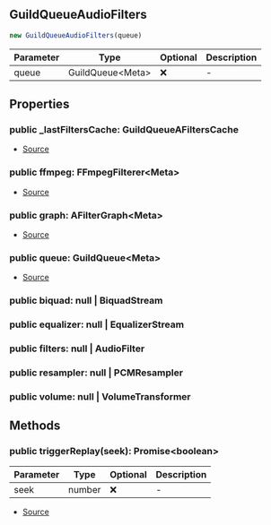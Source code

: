 ## GuildQueueAudioFilters

```typescript
new GuildQueueAudioFilters(queue)
```
| Parameter | Type | Optional | Description |
| ----------- | ----------- | ----------- | ----------- |
| queue | GuildQueue\<Meta> | ❌ | - |

## Properties
### public  _lastFiltersCache: GuildQueueAFiltersCache
- [Source](https://github.com/Androz2091/discord-player/blob/dbbd788/packages/discord-player/src/Structures/GuildQueue/GuildQueueAudioFilters.ts#L83)
### public  ffmpeg: FFmpegFilterer\<Meta>
- [Source](https://github.com/Androz2091/discord-player/blob/dbbd788/packages/discord-player/src/Structures/GuildQueue/GuildQueueAudioFilters.ts#L82)
### public  graph: AFilterGraph\<Meta>
- [Source](https://github.com/Androz2091/discord-player/blob/dbbd788/packages/discord-player/src/Structures/GuildQueue/GuildQueueAudioFilters.ts#L81)
### public  queue: GuildQueue\<Meta>
- [Source](https://github.com/Androz2091/discord-player/blob/dbbd788/packages/discord-player/src/Structures/GuildQueue/GuildQueueAudioFilters.ts#L90)
### public  biquad: null \| BiquadStream

### public  equalizer: null \| EqualizerStream

### public  filters: null \| AudioFilter

### public  resampler: null \| PCMResampler

### public  volume: null \| VolumeTransformer

## Methods
### public  triggerReplay(seek): Promise\<boolean>
| Parameter | Type | Optional | Description |
| ----------- | ----------- | ----------- | ----------- |
| seek | number | ❌ | - |


- [Source](https://github.com/Androz2091/discord-player/blob/dbbd788/packages/discord-player/src/Structures/GuildQueue/GuildQueueAudioFilters.ts#L116)